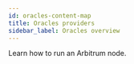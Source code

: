 ```yaml
---
id: oracles-content-map
title: Oracles providers
sidebar_label: Oracles overview
---
```



Learn how to run an Arbitrum node.

<div
  style={{
    display: 'grid',
    gridTemplateColumns: 'repeat(auto-fit, minmax(300px, 1fr))',
    gap: '20px',
  }}
>
  <Card
    title="API3"
    description="Learn out to use API3"
    href="/for-devs/oracles/api3/"
    target="_blank"
  />
  <Card
    title="Chainlink"
    description="Learn out to use Chainlink"
    href="/for-devs/oracles/chainlink/"
    target="_blank"
  />
  <Card
    title="Chronicle"
    description="Learn out to use Chronicle"
    href="/for-devs/oracles/chronicle/"
    target="_blank"
  />
  <Card
    title="Ora"
    description="Learn out to use Ora"
    href="/for-devs/oracles/ora/"
    target="_blank"
  />
  <Card
    title="Pyth"
    description="Learn out to use Pyth"
    href="/for-devs/oracles/pyth/"
    target="_blank"
  />
  <Card
    title="Quex"
    description="Learn out to use Quex"
    href="/for-devs/oracles/quex/"
    target="_blank"
  />
  <Card
    title="Supra price feed"
    description="Querying price feeds with Supra"
    href="/for-devs/oracles/supra/use-supras-price-feed-oracle"
    target="_blank"
  />
  <Card
    title="Supra VRF"
    description="Using Supra VRF"
    href="/for-devs/oracles/supra/use-supras-vrf"
    target="_blank"
  />
  <Card
    title="Trellor"
    description="Learn out to use Trellor"
    href="/for-devs/oracles/trellor/"
    target="_blank"
  />
  <Card
    title="DIA"
    description="Learn out to use DIA"
    href="/for-devs/oracles/dia/"
    target="_blank"
  />
</div>

